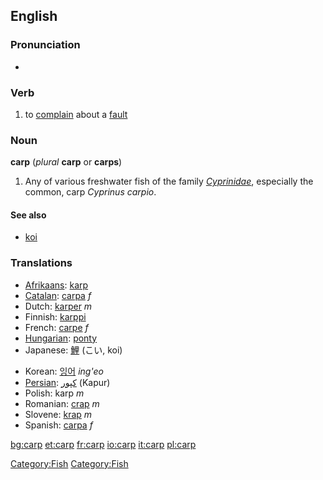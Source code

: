 ==English==

===Pronunciation===
*{{audio|en-us-carp.ogg|Audio (US)}}

===Verb===
{{en-infl-reg-consonant|carp||}}

#to [[complain]] about a [[fault]]

{{wikipedia}}
===Noun===
'''carp''' (''plural'' '''carp''' or '''carps''')

# Any of various freshwater fish of the family ''[[Cyprinidae]]'', especially the common, carp ''Cyprinus carpio''.

====See also====
* [[koi]]

[[Category:Fish]]

===Translations===
{{top}}
*[[Afrikaans]]: [[karp]]
*[[Catalan]]: [[carpa]] ''f''
*Dutch: [[karper]] ''m''
*Finnish: [[karppi]]
*French: [[carpe]] ''f''
*[[Hungarian]]: [[ponty]]
*Japanese: [[鯉]] (こい, koi)
{{mid}}
*Korean: [[잉어]] ''ing'eo''
*[[Persian]]: [[كپور]] (Kapur)
*Polish: karp ''m''
*Romanian: [[crap]] ''m''
*Slovene: [[krap]] ''m''
*Spanish: [[carpa]] ''f''

[[Category:Fish]]

[[bg:carp]]
[[et:carp]]
[[fr:carp]]
[[io:carp]]
[[it:carp]]
[[pl:carp]]